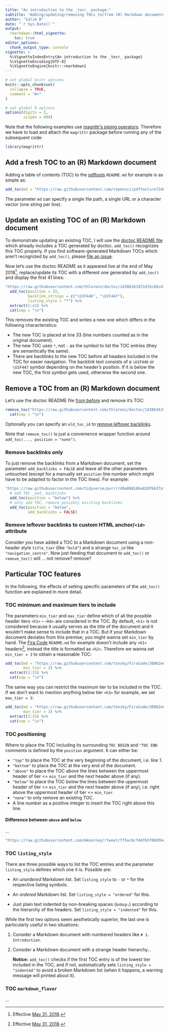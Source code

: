 ```yaml
---
title: "An introduction to the _tocr_ package:"
subtitle: "Adding/updating/removing TOCs to/from (R) Markdown documents"
author: "Salim B"
date: "`r Sys.Date()`"
output:
  rmarkdown::html_vignette:
    toc: true
editor_options:
  chunk_output_type: console
vignette: >
  %\VignetteIndexEntry{An introduction to the _tocr_ package}
  %\VignetteEncoding{UTF-8}
  %\VignetteEngine{knitr::rmarkdown}
---
```


```r
# set global knitr options
knitr::opts_chunk$set(
  collapse = TRUE,
  comment = "#>"
)

# set global R options
options(digits = 5,
        scipen = 999)
```

Note that the following examples use [magrittr's piping operators](http://magrittr.tidyverse.org/). Therefore we have to load and attach the `magrittr` package before running any of the subsequent code:

```r
library(magrittr)
```


## Add a fresh TOC to an (R) Markdown document

Adding a table of contents (TOC) to the [pdftools](https://github.com/ropensci/pdftools) `README.md` for example is as simple as:

```r
add_toc(md = "https://raw.githubusercontent.com/ropensci/pdftools/e7248d9956c7e73968628fa3a8ed37f0a8c23b37/README.md")
```

The parameter `md` can specify a single file path, a single URL or a character vector (one string per line).


## Update an existing TOC of an (R) Markdown document

To demonstrate updating an existing TOC, I will use the [doctoc README file](https://github.com/thlorenz/doctoc/blob/master/README.md) which already includes a TOC generated by doctoc. `add_toc()` recognizes this TOC properly. If you find software-generated Markdown TOCs which aren't recognized by `add_toc()`, please [file an issue](http://gitlab.com/salim_b/tocr/issues).

Now let's use the doctoc README as it appeared live at the end of May 2018[^doctoc-effective], replace/update its TOC with a different one generated by `add_toc()` and display the first 41 lines:

```r
"https://raw.githubusercontent.com/thlorenz/doctoc/1d386261972d35c6bcd187d0a00e666f9d893d8d/README.md" %>%
  add_toc(position = 33,
          backlink_strings = c("\U1F446", "\U1F447"),
          listing_style = "*") %>%
  extract(1:41) %>%
  cat(sep = "\n")
```

This removes the existing TOC and writes a new one which differs in the following characteristics:

- The new TOC is placed at line 33 (line numbers counted as in the original document).
- The new TOC uses `*`, not `-` as the symbol to list the TOC entries (they are semantically the same).
- There are backlinks to the new TOC before all headers included in the TOC for easier navigation. The backlink text consists of a `\U1F446` or `\U1F447` symbol depending on the header's position. If it is below the new TOC, the first symbol gets used, otherwise the second one.


[^doctoc-effective]: Effective [May 31, 2018](https://github.com/thlorenz/doctoc/blob/1d386261972d35c6bcd187d0a00e666f9d893d8d/README.md).


## Remove a TOC from an (R) Markdown document

Let's use the doctoc README file [from before](#updating_an_existing_toc_of_an_r_markdown_document) and remove it's TOC:

```r
remove_toc("https://raw.githubusercontent.com/thlorenz/doctoc/1d386261972d35c6bcd187d0a00e666f9d893d8d/README.md") %>%
  cat(sep = "\n")
```

Optionally you can specify an `old_toc_id` to [remove leftover backlinks](#remove_leftover_backlinks).

Note that `remove_toc()` is just a convenience wrapper function around `add_toc(..., position = "none")`.
   
### Remove backlinks only

To just remove the backlinks from a Markdown document, set the parameter `add_backlinks = FALSE` and leave all the other parameters untouched (except for a manually set `position` line number which might have to be adapted to factor in the TOC lines). For example:

```r
"https://raw.githubusercontent.com/tidyverse/purrr/d0a808186e820fb637affe4d92cef2c7bf3cf6bd/README.md" %>%
  # add TOC _and_ backlinks 
  add_toc(position = "below") %>%
  # only add TOC, remove possibly existing backlinks
  add_toc(position = "below",
          add_backlinks = FALSE)
```

### Remove leftover backlinks to custom HTML anchor/`<id>` attribute

Consider you have added a TOC to a Markdown document using a non-header style `title_tier` (like `"bold"`) and a strange `toc_id` like `"navigation_centre"`. Now just feeding that document to `add_toc()` or `remove_toc()` will ... not remove? remove?


## Particular TOC features

In the following, the effects of setting specific parameters of the `add_toc()` function are explained in more detail.

### TOC minimum and maximum tiers to include

The parameters `min_tier` and `max_tier` define which of all the possible header tiers `<h1>` – `<h6>` are considered in the TOC. By default, `<h1>` is not considered because it usually serves as the title of the document and it wouldn't make sense to include that in a TOC. But if your Markdown document deviates from this premise, you might wanna set `min_tier` by hand. The [Fira Code](https://github.com/tonsky/FiraCode) `README.md` for example doesn't include any `<h1>` headers[^firacode_effective], instead the title is formatted as `<h2>`. Therefore we wanna set `min_tier = 3` to obtain a reasonable TOC:

```r
add_toc(md = "https://raw.githubusercontent.com/tonsky/FiraCode/30862e05b00f41c9179a9424e382755a5ef954f0/README.md",
        min_tier = 3) %>%
  extract(1:25) %>%
  cat(sep = "\n")
```

The same way you can restrict the maximum tier to be included in the TOC. If we don't want to mention anything below tier `<h3>` for example, we set `max_tier = 3`:

```r
add_toc(md = "https://raw.githubusercontent.com/tonsky/FiraCode/30862e05b00f41c9179a9424e382755a5ef954f0/README.md",
        min_tier = 3) %>%
  extract(1:25) %>%
  cat(sep = "\n")
```


[^firacode_effective]: Effective [May 31, 2018](https://github.com/tonsky/FiraCode/blob/30862e05b00f41c9179a9424e382755a5ef954f0/README.md).


### TOC positioning

Where to place the TOC including its surrounding `TOC BEGIN` and `"TOC END` comments is defined by the `position` argument. It can either be:

- `"top"` to place the TOC at the very beginning of the document, i.e. line 1.
- `"bottom"` to place the TOC at the very end of the document.
- `"above"` to place the TOC _above_ the lines between the uppermost header of tier <= `min_tier` and the next header above (if any).
- `"below"` to place the TOC _below_ the lines between the uppermost header of tier <= `min_tier` and the next header above (if any), i.e. right above the uppermost header of tier <= `min_tier`.
- `"none"` to only remove an existing TOC.
- A line number as a positive integer to insert the TOC right above this line.

#### Difference between `above` and `below`

...

```r
"https://raw.githubusercontent.com/mkearney/rtweet/ff5ac6cf48f63f0685beda6d5fed03388c51b7f2/README.md"
```

### TOC `listing_style`

There are three possible ways to list the TOC entries and the parameter `listing_style` defines which one it is. Possible are:

- An _unordered_ Markdown list. Set `listing_style` to `-` or `*` for the respective listing symbols.

- An _ordered_ Markdown list. Set `listing_style = "ordered"` for this.

- Just plain text indented by non-breaking spaces (`&nbsp;`) according to the hierarchy of the headers. Set `listing_style = "indented"` for this.

While the first two options seem aesthetically superior, the last one is particularly useful in two situations:

1. Consider a Markdown document with numbered headers like `# 1. Introduction`. 

2. Consider a Markdown document with a strange header hierarchy... 

   **Notice:** `add_toc()` checks if the first TOC entry is of the lowest tier included in the TOC, and if not, automatically sets `listing_style = "indented"` to avoid a broken Markdown list (when it happens, a warning message will printed about it).

### TOC `markdown_flavor`

...
